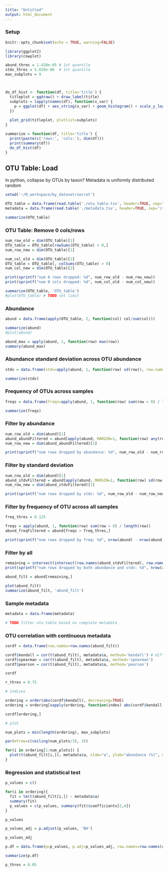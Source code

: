 ```yaml
---
title: "Untitled"
output: html_document
---
```


### Setup
```r
knitr::opts_chunk$set(echo = TRUE, warning=FALSE)
```
```r
library(ggplot2)
library(cowplot)

abund_thres = 1.420e-05 # 1st quantile
stdv_thres = 5.020e-06  # 1st quantile
max_subplots = 9



do_df_hist <- function(df, title='title') {
  titleplot = ggdraw() + draw_label(title)
  subplots = lapply(names(df), function(x_var) {
    p = ggplot(df) + aes_string(x_var) + geom_histogram() + scale_y_log10()
  })
  
  plot_grid(titleplot, plotlist=subplots)
}

summarize = function(df, title='title') {
  print(paste(c('rows:', 'cols:'), dim(df)))
  print(summary(df))
  do_df_hist(df)
}

```


## OTU Table: Load

In python, collapse by OTUs by taxon? Metadata is uniformly distributed random

```r
setwd('~/R_workspace/by_dataset/secret')

OTU_table = data.frame(read.table('./otu_table.tsv', header=TRUE, sep="\t", row.names=1)) # TODO taxonomy
metadata = data.frame(read.table('./metadata.tsv', header=TRUE, sep='\t', row.names=1))

summarize(OTU_table)
```



### OTU Table: Remove 0 cols/rows

```r
num_row_old = dim(OTU_table)[1] 
OTU_table = OTU_table[rowSums(OTU_table) > 0,]
num_row_new = dim(OTU_table)[1]

num_col_old = dim(OTU_table)[2]
OTU_table = OTU_table[, colSums(OTU_table) > 0]
num_col_new = dim(OTU_table)[2]

print(sprintf("num 0 rows dropped: %d", num_row_old - num_row_new))
print(sprintf("num 0 cols dropped: %d", num_col_old - num_col_new))

summarize(OTU_table, 'OTU_table')
#plot(OTU_table) # TODO set limit

```


### Abundance

```r
abund = data.frame(apply(OTU_table, 2, function(col) col/sum(col)))

summarize(abund)
#plot(abund)

abund_max = apply(abund, 1, function(row) max(row))
summary(abund_max)
```





### Abundance standard deviation across OTU abundance

```r
stdv = data.frame(stdv=apply(abund, 1, function(row) sd(row)), row.names=row.names(abund))

summarize(stdv)
```


### Frequency of OTUs across samples

```r
freqs = data.frame(freqs=apply(abund, 1, function(row) sum(row > 0) / length(row)))

summarize(freqs)

```


### Filter by abundance


```r
num_row_old = dim(abund)[1]
abund_abundFiltered = abund[apply(abund, MARGIN=1, function(row) any(row > abund_thres)), ]
num_row_new = dim(abund_abundFiltered)[1]

print(sprintf("num rows dropped by abundance: %d", num_row_old - num_row_new))

```




### Filter by standard deviation



```r

num_row_old = dim(abund)[1]
abund_stdvFiltered = abund[apply(abund, MARGIN=1, function(row) sd(row) > stdv_thres), ]
num_row_new = dim(abund_stdvFiltered)[1]

print(sprintf("num rows dropped by stdv: %d", num_row_old - num_row_new))

```

### Filter by frequency of OTU across all samples

```r

freq_thres = 0.125

freqs = apply(abund, 1, function(row) sum(row > 0) / length(row))
abund_freqFiltered = abund[freqs > freq_thres,]

print(sprintf("num rows dropped by freq: %d", nrow(abund) - nrow(abund_freqFiltered)))
```


### Filter by all


```r
remaining = intersect(intersect(row.names(abund_stdvFiltered), row.names(abund_abundFiltered)), row.names(abund_freqFiltered))
print(sprintf("num rows dropped by both abundance and stdv: %d", nrow(abund) - length(remaining)))

abund_filt = abund[remaining,]

plot(abund_filt)
summarize(abund_filt, 'abund_filt')

```



### Sample metadata


```r

metadata = data.frame(metadata)

# TODO filter otu table based on complete metadata

```

### OTU correlation with continuous metadata

```r

cordf = data.frame(row.names=row.names(abund_filt))

cordf$kendall = cor(t(abund_filt), metadata$a, method='kendall') # difference?
cordf$spearman = cor(t(abund_filt), metadata$a, method='spearman')
cordf$pearson = cor(t(abund_filt), metadata$a, method='pearson')

cordf

r_thres = 0.75

# indices

ordering = order(abs(cordf$kendall), decreasing=TRUE)
ordering = ordering[sapply(ordering, function(index) abs(cordf$kendall[index]) > r_thres)]

cordf[ordering,]

# plot

num_plots = min(length(ordering), max_subplots)

par(mfrow=c(ceiling(num_plots/3), 3))

for(i in ordering[1:num_plots]) {
  plot(t(abund_filt[i,]), metadata$a, xlab="a", ylab="abundance (%)", main=sprintf('%s, cor=%.2f', row.names(abund_filt)[i], cordf$kendall[i]))
}
```



### Regression and statistical test

```r

p_values = c()

for(i in ordering){
  fit = lm(t(abund_filt[i,]) ~ metadata$a)
  summary(fit)
  p_values = c(p_values, summary(fit)$coefficients[2,4])
}

p_values

p_values_adj = p.adjust(p_values, 'BH')

p_values_adj

p.df = data.frame(p=p_values, p.adj=p_values_adj, row.names=row.names(cordf)[ordering])

summarize(p.df)

p_thres = 0.05



```
